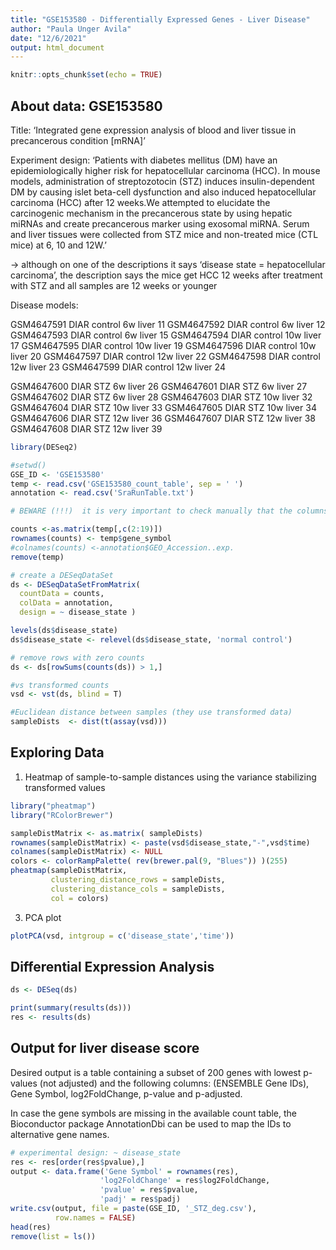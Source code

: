 ```yaml
---
title: "GSE153580 - Differentially Expressed Genes - Liver Disease"
author: "Paula Unger Avila"
date: "12/6/2021"
output: html_document
---
```


```r
knitr::opts_chunk$set(echo = TRUE)
```

## About data: GSE153580
Title: 'Integrated gene expression analysis of blood and liver tissue in precancerous condition [mRNA]'

Experiment design: 'Patients with diabetes mellitus (DM) have an epidemiologically higher risk for hepatocellular carcinoma (HCC). In mouse models, administration of streptozotocin (STZ) induces insulin-dependent DM by causing islet beta-cell dysfunction and also induced hepatocellular carcinoma (HCC) after 12 weeks.We attempted to elucidate the carcinogenic mechanism in the precancerous state by using hepatic miRNAs and create precancerous marker using exosomal miRNA. Serum and liver tissues were collected from STZ mice and non-treated mice (CTL mice) at 6, 10 and 12W.'

-> although on one of the descriptions it says 'disease state = hepatocellular carcinoma', the description says the mice get HCC 12 weeks after treatment with STZ and all samples are 12 weeks or younger


Disease models: 

GSM4647591	DIAR control 6w liver 11
GSM4647592	DIAR control 6w liver 12
GSM4647593	DIAR control 6w liver 15
GSM4647594	DIAR control 10w liver 17
GSM4647595	DIAR control 10w liver 19
GSM4647596	DIAR control 10w liver 20
GSM4647597	DIAR control 12w liver 22
GSM4647598	DIAR control 12w liver 23
GSM4647599	DIAR control 12w liver 24

GSM4647600	DIAR STZ 6w liver 26
GSM4647601	DIAR STZ 6w liver 27
GSM4647602	DIAR STZ 6w liver 28
GSM4647603	DIAR STZ 10w liver 32
GSM4647604	DIAR STZ 10w liver 33
GSM4647605	DIAR STZ 10w liver 34
GSM4647606	DIAR STZ 12w liver 36
GSM4647607	DIAR STZ 12w liver 38
GSM4647608	DIAR STZ 12w liver 39



```r

library(DESeq2)

#setwd()
GSE_ID <- 'GSE153580'
temp <- read.csv('GSE153580_count_table', sep = ' ')
annotation <- read.csv('SraRunTable.txt')

# BEWARE (!!!)  it is very important to check manually that the columns of the count matrix correspond to the rows of the sample information table.

counts <-as.matrix(temp[,c(2:19)])
rownames(counts) <- temp$gene_symbol 
#colnames(counts) <-annotation$GEO_Accession..exp.
remove(temp)

# create a DESeqDataSet 
ds <- DESeqDataSetFromMatrix(
  countData = counts,
  colData = annotation,
  design = ~ disease_state )

levels(ds$disease_state)
ds$disease_state <- relevel(ds$disease_state, 'normal control')

# remove rows with zero counts
ds <- ds[rowSums(counts(ds)) > 1,]

#vs transformed counts 
vsd <- vst(ds, blind = T)

#Euclidean distance between samples (they use transformed data)
sampleDists  <- dist(t(assay(vsd)))
```

## Exploring Data

1. Heatmap of sample-to-sample distances using the variance stabilizing transformed values 

```r
library("pheatmap")
library("RColorBrewer")

sampleDistMatrix <- as.matrix( sampleDists)
rownames(sampleDistMatrix) <- paste(vsd$disease_state,"-",vsd$time)
colnames(sampleDistMatrix) <- NULL
colors <- colorRampPalette( rev(brewer.pal(9, "Blues")) )(255)
pheatmap(sampleDistMatrix,
         clustering_distance_rows = sampleDists,
         clustering_distance_cols = sampleDists,
         col = colors)
```


3. PCA plot

```r
plotPCA(vsd, intgroup = c('disease_state','time'))

```
## Differential Expression Analysis 

```r

ds <- DESeq(ds)

print(summary(results(ds)))
res <- results(ds)

```

## Output for liver disease score 

Desired output is a table containing a subset of 200 genes with lowest p-values (not adjusted) and the following columns: (ENSEMBLE Gene IDs), Gene Symbol, log2FoldChange, p-value and p-adjusted. 

In case the gene symbols are missing in the available count table, the Bioconductor package AnnotationDbi can be used to map the IDs to alternative gene names. 


```r
# experimental design: ~ disease_state
res <- res[order(res$pvalue),]
output <- data.frame('Gene Symbol' = rownames(res), 
                    'log2FoldChange' = res$log2FoldChange,
                    'pvalue' = res$pvalue,
                    'padj' = res$padj)
write.csv(output, file = paste(GSE_ID, '_STZ_deg.csv'), 
          row.names = FALSE)
head(res)
remove(list = ls())

```
